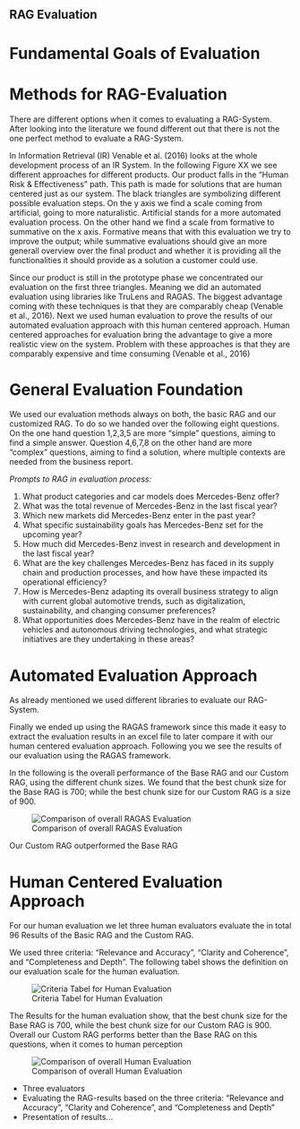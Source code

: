 ## RAG Evaluation {#rav-evaluation}

# Fundamental Goals of Evaluation


# Methods for RAG-Evaluation

There are different options when it comes to evaluating a RAG-System. After looking into the literature we found
different out that there is not the one perfect method to evaluate a RAG-System.

In Information Retrieval (IR) Venable
et al. (2016) looks at the whole development process of an IR System. In the following Figure XX we see different
approaches for different products. Our product falls in the "Human Risk & Effectiveness" path. This path is made for
solutions that are human centered just as our system. The black triangles are symbolizing different possible evaluation
steps. On the y axis we find a scale coming from artificial, going to more naturalistic. Artificial stands for a more
automated evaluation process. On the other hand we find a scale from formative to summative on the x axis. Formative
means that with this evaluation we try to improve the output; while summative evaluations should give an more generall
overview over the final product and whether it is providing all the functionalities it should provide as a solution
a customer could use.

Since our product is still in the prototype phase we concentrated our evaluation on the first three triangles. Meaning
we did an automated evaluation using libraries like TruLens and RAGAS. The biggest advantage coming with these
techniques is that they are comparably cheap (Venable et al., 2016). Next we used human evaluation to prove the results
of our automated evaluation approach with this human centered approach. Human centered approaches for evaluation bring
the advantage to give a more realistic view on the system. Problem with these approaches is that they are comparably
expensive and time consuming (Venable et al., 2016)

# General Evaluation Foundation

We used our evaluation methods always on both, the basic RAG and our customized RAG. To do so we handed over the
following eight questions. On the one hand question 1,2,3,5 are more "simple" questions, aiming to find a simple answer. Question
4,6,7,8 on the other hand are more "complex" questions, aiming to find a solution, where multiple contexts are needed
from the business report.

*Prompts to RAG in evaluation process:*

1. What product categories and car models does Mercedes-Benz offer?
2. What was the total revenue of Mercedes-Benz in the last fiscal year?
3. Which new markets did Mercedes-Benz enter in the past year?
4. What specific sustainability goals has Mercedes-Benz set for the upcoming year?
5. How much did Mercedes-Benz invest in research and development in the last fiscal year?
6. What are the key challenges Mercedes-Benz has faced in its supply chain and production processes, and how have these
impacted its operational efficiency?
7. How is Mercedes-Benz adapting its overall business strategy to align with current global automotive trends, such as
digitalization, sustainability, and changing consumer preferences?
8. What opportunities does Mercedes-Benz have in the realm of electric vehicles and autonomous driving technologies, and
what strategic initiatives are they undertaking in these areas?


# Automated Evaluation Approach

As already mentioned we used different libraries to evaluate our RAG-System.


Finally we ended up using the RAGAS framework since this made it easy to extract the evaluation results in an excel
file to later compare it with our human centered evaluation approach. Following you we see the results of our evaluation
using the RAGAS framework.

In the following is the overall performance of the Base RAG and our Custom RAG, using the different chunk sizes. We found
that the best chunk size for the Base RAG is 700; while the best chunk size for our Custom RAG is a size of 900.

![Comparison of overall RAGAS Evaluation](images/Comparison_RAG_RAGAS_Evaluation.png)

Our Custom RAG outperformed the Base RAG

# Human Centered Evaluation Approach

For our human evaluation we let three human evaluators evaluate the in total 96 Results of the Basic RAG and the Custom
RAG.

We used three criteria: "Relevance and Accuracy", "Clarity and Coherence", and "Completeness and Depth". The following
tabel shows the definition on our evaluation scale for the human evaluation.

![Criteria Tabel for Human Evaluation](images/Criteria_table_Human_Evaluation.png)

The Results for the human evaluation show, that the best chunk size for the Base RAG is 700, while the best chunk size
for our Custom RAG is 900. Overall our Custom RAG performs better than the Base RAG on this questions, when it comes
to human perception

![Comparison of overall Human Evaluation](images/Comparison_RAG_Human_Evaluation.png)

- Three evaluators
- Evaluating the RAG-results based on the three criteria: "Relevance and Accuracy", "Clarity and Coherence", and "Completeness and Depth"
- Presentation of results...
